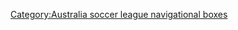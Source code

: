 {{Navbox
| name   = 澳洲女子足球聯賽
| title  = [[澳洲女子足球聯賽]]
| state  = {{{state|autocollapse}}}
| bodyclass = hlist

| above  = 
* [[澳洲女子足球聯賽冠軍列表|冠軍]] 
* [[澳洲女子足球聯賽紀錄|紀錄]] 
* [[澳洲女子足球聯賽外籍球員列表|外籍球員]]

| group1 = 賽季
| list1  =
* [[2008–09年澳洲女子足球聯賽|2008–09]]
* [[2009年澳洲女子足球聯賽|2009]]
* [[2010–11年澳洲女子足球聯賽|2010–11]]
* [[2011–12年澳洲女子足球聯賽|2011–12]]
* [[2012–13年澳洲女子足球聯賽|2012–13]]
* [[2013–14年澳洲女子足球聯賽|2013–14]]

| group2 = 總決賽
| list2  =
* [[2008–09年澳洲女子足球聯賽總決賽|2009 (1月)]]
* [[2009年澳洲女子足球聯賽總決賽|2009 (12月)]]
* [[2011年澳洲女子足球聯賽總決賽|2011]]
* [[2012年澳洲女子足球聯賽總決賽|2012]]
* [[2013年澳洲女子足球聯賽總決賽|2013]]
* [[2014年澳洲女子足球聯賽總決賽|2014]]

| group3 = 俱樂部
| list3  = 
* [[阿德雷德聯女子足球俱樂部|阿德雷德聯]]
* [[布里斯本獅吼女子足球俱樂部|布里斯本獅吼]]
* [[坎培拉聯足球俱樂部|坎培拉聯]]
* [[中岸水手女子足球俱樂部|中岸水手]]
* [[墨爾本勝利女子足球俱樂部|墨爾本勝利]]
* [[紐卡索聯噴射機女子足球俱樂部|紐卡索噴射機]]
* [[伯斯光榮女子足球俱樂部|伯斯光榮]]
* [[雪梨女子足球俱樂部|雪梨]]
* [[西雪梨流浪者女子足球俱樂部|西雪梨流浪者]]

}}<noinclude>
{{collapsible option}}
[[Category:Australia soccer league navigational boxes]]
</noinclude>